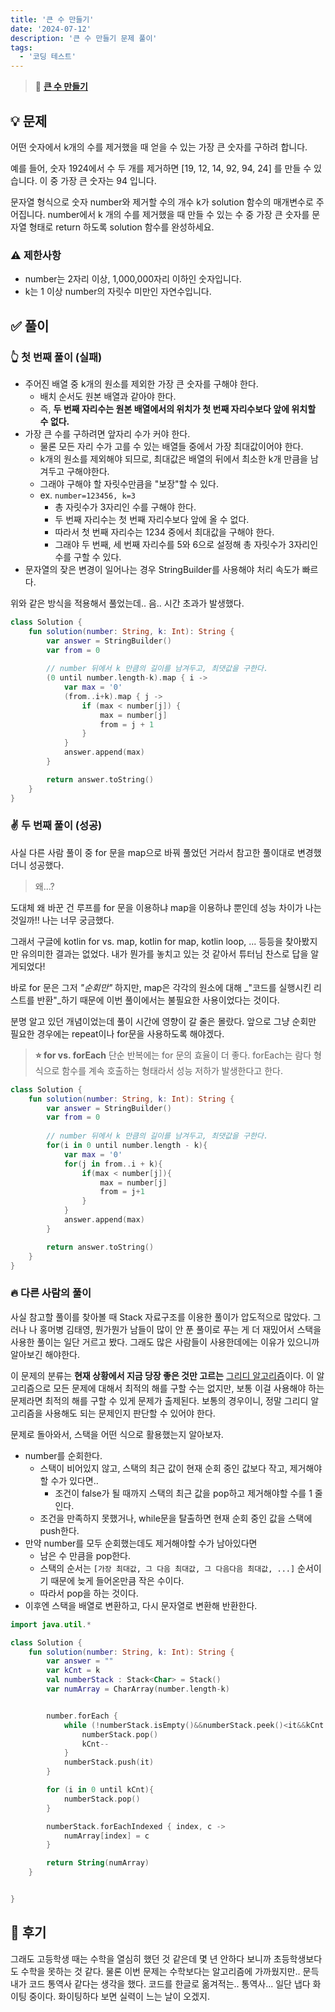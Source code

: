 ```yaml
---
title: '큰 수 만들기'
date: '2024-07-12'
description: '큰 수 만들기 문제 풀이'
tags:
  - '코딩 테스트'
---
```


> 📍 [**큰 수 만들기**](https://school.programmers.co.kr/learn/courses/30/lessons/42883)

## 💡 문제

어떤 숫자에서 k개의 수를 제거했을 때 얻을 수 있는 가장 큰 숫자를 구하려 합니다.

예를 들어, 숫자 1924에서 수 두 개를 제거하면 [19, 12, 14, 92, 94, 24] 를 만들 수 있습니다. 이 중 가장 큰 숫자는 94 입니다.

문자열 형식으로 숫자 number와 제거할 수의 개수 k가 solution 함수의 매개변수로 주어집니다. number에서 k 개의 수를 제거했을 때 만들 수 있는 수 중 가장 큰 숫자를 문자열 형태로 return 하도록 solution 함수를 완성하세요.

### ⚠️ 제한사항

- number는 2자리 이상, 1,000,000자리 이하인 숫자입니다.
- k는 1 이상 number의 자릿수 미만인 자연수입니다.

## ✅ 풀이

### 👆 첫 번째 풀이 (실패)

- 주어진 배열 중 k개의 원소를 제외한 가장 큰 숫자를 구해야 한다.
  - 배치 순서도 원본 배열과 같아야 한다.
  - 즉, **두 번째 자리수는 원본 배열에서의 위치가 첫 번째 자리수보다 앞에 위치할 수 없다.**
- 가장 큰 수를 구하려면 앞자리 수가 커야 한다. 
  - 물론 모든 자리 수가 고를 수 있는 배열들 중에서 가장 최대값이어야 한다.
  - k개의 원소를 제외해야 되므로, 최대값은 배열의 뒤에서 최소한 k개 만큼을 남겨두고 구해야한다.
  - 그래야 구해야 할 자릿수만큼을 "보장"할 수 있다.
  - ex. `number=123456, k=3` 
    - 총 자릿수가 3자리인 수를 구해야 한다.
    - 두 번째 자리수는 첫 번째 자리수보다 앞에 올 수 없다.
    - 따라서 첫 번째 자리수는 1234 중에서 최대값을 구해야 한다.
    - 그래야 두 번째, 세 번째 자리수를 5와 6으로 설정해 총 자릿수가 3자리인 수를 구할 수 있다.
- 문자열의 잦은 변경이 일어나는 경우 StringBuilder를 사용해야 처리 속도가 빠르다.

위와 같은 방식을 적용해서 풀었는데.. 음.. 시간 초과가 발생했다. 

```kotlin
class Solution {
    fun solution(number: String, k: Int): String {
        var answer = StringBuilder()
        var from = 0
        
        // number 뒤에서 k 만큼의 길이를 남겨두고, 최댓값을 구한다.
        (0 until number.length-k).map { i ->
            var max = '0'
            (from..i+k).map { j ->
                if (max < number[j]) {
                    max = number[j]
                    from = j + 1
                }
            }
            answer.append(max) 
        }

        return answer.toString()
    }
}
```

### ✌️ 두 번째 풀이 (성공)

사실 다른 사람 풀이 중 for 문을 map으로 바꿔 풀었던 거라서 참고한 풀이대로 변경했더니 성공했다.

> 왜...?

도대체 왜 바꾼 건 루프를 for 문을 이용하냐 map을 이용하냐 뿐인데 성능 차이가 나는 것일까!! 나는 너무 궁금했다.

그래서 구글에 kotlin for vs. map, kotlin for map, kotlin loop, ... 등등을 찾아봤지만 유의미한 결과는 없었다. 내가 뭔가를 놓치고 있는 것 같아서 튜터님 찬스로 답을 알게되었다!

바로 for 문은 그저 _"순회만"_ 하지만, map은 각각의 원소에 대해 _"코드를 실행시킨 리스트를 반환"_하기 때문에 이번 풀이에서는 불필요한 사용이었다는 것이다.

분명 알고 있던 개념이었는데 풀이 시간에 영향이 갈 줄은 몰랐다. 앞으로 그냥 순회만 필요한 경우에는 repeat이나 for문을 사용하도록 해야겠다.

> **⭐ for vs. forEach**
단순 반복에는 for 문의 효율이 더 좋다. 
forEach는 람다 형식으로 함수를 계속 호출하는 형태라서 성능 저하가 발생한다고 한다.

```kotlin
class Solution {
    fun solution(number: String, k: Int): String {
        var answer = StringBuilder()
        var from = 0
        
        // number 뒤에서 k 만큼의 길이를 남겨두고, 최댓값을 구한다.
        for(i in 0 until number.length - k){
            var max = '0'
            for(j in from..i + k){
                if(max < number[j]){
                    max = number[j]
                    from = j+1
                }
            }
            answer.append(max)
        }

        return answer.toString()
    }
}
```

### 🔥 다른 사람의 풀이

사실 참고할 풀이를 찾아볼 때 Stack 자료구조를 이용한 풀이가 압도적으로 많았다. 그러나 나 홍머병 김태영, 뭔가뭔가 남들이 많이 안 푼 풀이로 푸는 게 더 재밌어서 스택을 사용한 풀이는 일단 거르고 봤다. 그래도 많은 사람들이 사용한데에는 이유가 있으니까 알아보긴 해야한다.

이 문제의 분류는 **현재 상황에서 지금 당장 좋은 것만 고르는** [그리디 알고리즘](https://overtae.github.io/blog/python%20algorithm/greedy-01/)이다. 이 알고리즘으로 모든 문제에 대해서 최적의 해를 구할 수는 없지만, 보통 이걸 사용해야 하는 문제라면 최적의 해를 구할 수 있게 문제가 출제된다. 보통의 경우이니, 정말 그리디 알고리즘을 사용해도 되는 문제인지 판단할 수 있어야 한다.

문제로 돌아와서, 스택을 어떤 식으로 활용했는지 알아보자.

- number를 순회한다.
  - 스택이 비어있지 않고, 스택의 최근 값이 현재 순회 중인 값보다 작고, 제거해야할 수가 있다면..
    - 조건이 false가 될 때까지 스택의 최근 값을 pop하고 제거해야할 수를 1 줄인다.
  - 조건을 만족하지 못했거나, while문을 탈출하면 현재 순회 중인 값을 스택에 push한다.
- 만약 number를 모두 순회했는데도 제거해야할 수가 남아있다면 
  - 남은 수 만큼을 pop한다.
  - 스택의 순서는 `[가장 최대값, 그 다음 최대값, 그 다음다음 최대값, ...]` 순서이기 때문에 늦게 들어온만큼 작은 수이다.
  - 따라서 pop을 하는 것이다.
- 이후엔 스택을 배열로 변환하고, 다시 문자열로 변환해 반환한다.

```kotlin
import java.util.*

class Solution {
    fun solution(number: String, k: Int): String {
        var answer = ""
        var kCnt = k
        val numberStack : Stack<Char> = Stack()
        var numArray = CharArray(number.length-k)


        number.forEach {
            while (!numberStack.isEmpty()&&numberStack.peek()<it&&kCnt!=0){
                numberStack.pop()
                kCnt--
            }
            numberStack.push(it)
        }

        for (i in 0 until kCnt){
            numberStack.pop()
        }

        numberStack.forEachIndexed { index, c ->
            numArray[index] = c
        }

        return String(numArray)
    }


}
```

## 💭 후기

그래도 고등학생 때는 수학을 열심히 했던 것 같은데 몇 년 안하다 보니까 초등학생보다도 수학을 못하는 것 같다. 물론 이번 문제는 수학보다는 알고리즘에 가까웠지만.. 문득 내가 코드 통역사 같다는 생각을 했다. 코드를 한글로 옮겨적는.. 통역사... 일단 냅다 화이팅 중이다. 화이팅하다 보면 실력이 느는 날이 오겠지.
